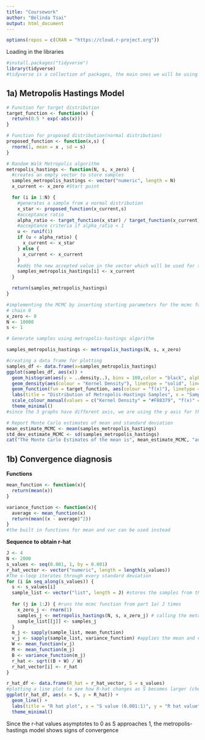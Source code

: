 ```yaml
---
title: "Coursework"
author: "Belinda Tsai"
output: html_document
---
```


```r
options(repos = c(CRAN = "https://cloud.r-project.org"))
```

Loading in the libraries
```r
#install.packages("tidyverse")
library(tidyverse)
#tidyverse is a collection of packages, the main ones we will be using is ggplot2 for part 1 a and b to plot graphs 
```

## 1a) Metropolis Hastings Model
```r
# Function for target distribution
target_function <- function(x) {
  return(0.5 * exp(-abs(x)))
}
```

```r
# Function for proposed distribution(normal distribution)
proposed_function <- function(x,s) {
  rnorm(1, mean = x , sd = s)
}
```


```r
# Random Walk Metropolis algorithm
metropolis_hastings <- function(N, s, x_zero) {
  #creates an empty vector to store samples
  samples_metropolis_hastings <- vector("numeric", length = N)
  x_current <- x_zero #Start point

  for (i in 1:N) {
    #generates a sample from a normal distribution 
    x_star <- proposed_function(x_current,s) 
    #acceptance ratio 
    alpha_ratio <- target_function(x_star) / target_function(x_current) 
    #acceptance criteria if alpha_ratio < 1
    u <- runif(1)  
    if (u < alpha_ratio) {
      x_current <- x_star
    } else {
      x_current <- x_current
    }
    #adds the new accepted value in the vector which will be used for the next iteration of the for loop 
    samples_metropolis_hastings[i] <- x_current
  }

  return(samples_metropolis_hastings)
}
```

```r
#implementing the MCMC by inserting starting parameters for the mcmc function 
# chain 0 
x_zero <- 0
N <- 10000
s <- 1

# Generate samples using metropolis-hastings algorithm

samples_metropolis_hastings <- metropolis_hastings(N, s, x_zero)
```

```r
#creating a data frame for plotting
samples_df <- data.frame(x=samples_metropolis_hastings)
ggplot(samples_df, aes(x)) +
  geom_histogram(aes(y = ..density..), bins = 100,color = "black", alpha = 0.8, position = "identity") + 
  geom_density(aes(colour = "Kernel Density"), linetype = "solid", linewidth = 1) + 
  geom_function(fun = target_function, aes(colour = "f(x)"), linetype = "dotdash", linewidth = 2) + 
  labs(title = "Distribution of Metropolis-Hastings Samples", x = "Samples (X)", y = "Density") + 
  scale_colour_manual(values = c("Kernel Density" = "#F88379", "f(x)" = "#5D3FD3")) + # Specify colors manually
  theme_minimal()
#since the 3 graphs have different axis, we are using the y axis for the function and applying to ensure all 3 graphs fit on the same axis
```
```r
# Report Monte Carlo estimates of mean and standard deviation
mean_estimate_MCMC <- mean(samples_metropolis_hastings)
std_dev_estimate_MCMC <- sd(samples_metropolis_hastings)
cat("The Monte Carlo Estimates of the mean is", mean_estimate_MCMC, "and the standard deviation is", std_dev_estimate_MCMC)
```

## 1b) Convergence diagnosis

**Functions**
```r
mean_function <- function(x){
  return(mean(x))
}

variance_function <- function(x){
  average <- mean_function(x)
  return(mean((x - average)^2))
}
#the built in functions for mean and var can be used instead
```

**Sequence to obtain r-hat**
```r
J <- 4
N <- 2000
s_values <- seq(0.001, 1, by = 0.001)
r_hat_vector <- vector("numeric", length = length(s_values))
#The s-loop iterates through every standard deviation
for (i in seq_along(s_values)) {
  s <- s_values[i]
  sample_list <- vector("list", length = J) #stores the samples from the J loop, since J = 4 it stores 4 vectors of 2000 values 
  
  for (j in 1:J) { #runs the mcmc function from part 1a) J times
    x_zero_j <- rnorm(1)
    samples_j <- metropolis_hastings(N, s, x_zero_j) # calling the metropolis hastings function 
    sample_list[[j]] <- samples_j
  }
  m_j <- sapply(sample_list, mean_function) 
  v_j <- sapply(sample_list, variance_function) #applies the mean and variance function to the 4 sets of samples 
  W <- mean_function(v_j)
  M <- mean_function(m_j)
  B <- variance_function(m_j)
  r_hat <- sqrt((B + W) / W)
  r_hat_vector[i] <- r_hat
}
```

```r
r_hat_df <- data.frame(R_hat = r_hat_vector, S = s_values)
#plotting a line plot to see how R-hat changes as S becomes larger (checks for convergence)
ggplot(r_hat_df, aes(x = S, y = R_hat)) +
  geom_line() +
  labs(title = "R hat plot", x = "S value (0.001:1)", y = "R hat value")+
  theme_minimal()
```

Since the r-hat values asymptotes to 0 as S approaches 1, the metropolis-hastings model shows signs of convergence  
